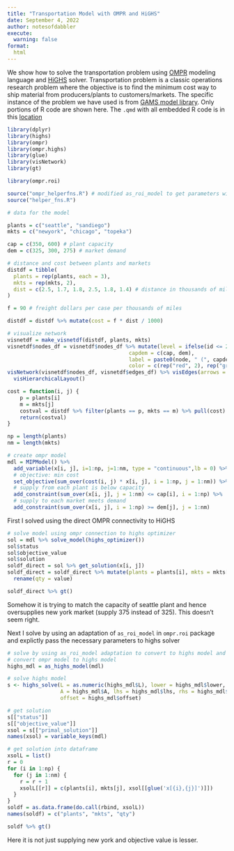 ```yaml
---
title: "Transportation Model with OMPR and HiGHS"
date: September 4, 2022
author: notesofdabbler
execute: 
  warning: false
format:
  html
---
```


We show how to solve the transportation problem using [OMPR](https://dirkschumacher.github.io/ompr/) modeling language and [HiGHS](https://cran.r-project.org/web/packages/highs/index.html) solver. Transportation problem is a classic operations research problem where the objective is to find the minimum cost way to ship material from producers/plants to customers/markets. The specific instance of the problem we have used is from [GAMS model library](https://www.gams.com/latest/gamslib_ml/libhtml/gamslib_trnsport.html). Only portions of R code are shown here. The `.qmd` with all embedded R code is in this [location](https://github.com/notesofdabbler/optwithR/blob/main/gms_trnsprt_ompr.qmd)

```r
library(dplyr)
library(highs)
library(ompr)
library(ompr.highs)
library(glue)
library(visNetwork)
library(gt)

library(ompr.roi)

source("ompr_helperfns.R") # modified as_roi_model to get parameters with highs format
source("helper_fns.R")
```

```r
# data for the model

plants = c("seattle", "sandiego")
mkts = c("newyork", "chicago", "topeka")

cap = c(350, 600) # plant capacity
dem = c(325, 300, 275) # market demand

# distance and cost between plants and markets
distdf = tibble(
  plants = rep(plants, each = 3),
  mkts = rep(mkts, 2),
  dist = c(2.5, 1.7, 1.8, 2.5, 1.8, 1.4) # distance in thousands of miles
)

f = 90 # freight dollars per case per thousands of miles

distdf = distdf %>% mutate(cost = f * dist / 1000)

# visualize network
visnetdf = make_visnetdf(distdf, plants, mkts)
visnetdf$nodes_df = visnetdf$nodes_df %>% mutate(level = ifelse(id <= 2, 1, 2),
                                       capdem = c(cap, dem),
                                       label = paste0(node, " (", capdem,")"),
                                       color = c(rep("red", 2), rep("green", 3)))
visNetwork(visnetdf$nodes_df, visnetdf$edges_df) %>% visEdges(arrows = "to") %>%
  visHierarchicalLayout()

cost = function(i, j) {
    p = plants[i]
    m = mkts[j]
    costval = distdf %>% filter(plants == p, mkts == m) %>% pull(cost)
    return(costval)
}
```

```r
np = length(plants)
nm = length(mkts)

# create ompr model
mdl = MIPModel() %>%
  add_variable(x[i, j], i=1:np, j=1:nm, type = "continuous",lb = 0) %>%
  # objective: min cost
  set_objective(sum_over(cost(i, j) * x[i, j], i = 1:np, j = 1:nm)) %>% 
  # supply from each plant is below capacity
  add_constraint(sum_over(x[i, j], j = 1:nm) <= cap[i], i = 1:np) %>%  
  # supply to each market meets demand
  add_constraint(sum_over(x[i, j], i = 1:np) >= dem[j], j = 1:nm)
```

First I solved using the direct OMPR connectivity to HiGHS
```r
# solve model using ompr connection to highs optimizer
sol = mdl %>% solve_model(highs_optimizer())
sol$status
sol$objective_value
sol$solution
soldf_direct = sol %>% get_solution(x[i, j])
soldf_direct = soldf_direct %>% mutate(plants = plants[i], mkts = mkts[j]) %>% 
  rename(qty = value)

soldf_direct %>% gt()
```

Somehow it is trying to match the capacity of seattle plant and hence oversupplies new york market (supply 375 instead of 325). This doesn't seem right.

Next I solve by using an adaptation of `as_roi_model` in `ompr.roi` package and explictly pass the necessary parameters to highs solver
```r
# solve by using as_roi_model adaptation to convert to highs model and using highs syntax
# convert ompr model to highs model
highs_mdl = as_highs_model(mdl)

# solve highs model
s <- highs_solve(L = as.numeric(highs_mdl$L), lower = highs_mdl$lower, upper = highs_mdl$upper,
                 A = highs_mdl$A, lhs = highs_mdl$lhs, rhs = highs_mdl$rhs,
                 offset = highs_mdl$offset)

# get solution
s[["status"]]
s[["objective_value"]]
xsol = s[["primal_solution"]]
names(xsol) = variable_keys(mdl)

# get solution into dataframe
xsolL = list()
r = 0
for (i in 1:np) {
  for (j in 1:nm) {
    r = r + 1
    xsolL[[r]] = c(plants[i], mkts[j], xsol[[glue('x[{i},{j}]')]])
  }
}
soldf = as.data.frame(do.call(rbind, xsolL))
names(soldf) = c("plants", "mkts", "qty")

soldf %>% gt()
```

Here it is not just supplying new york and objective value is lesser.